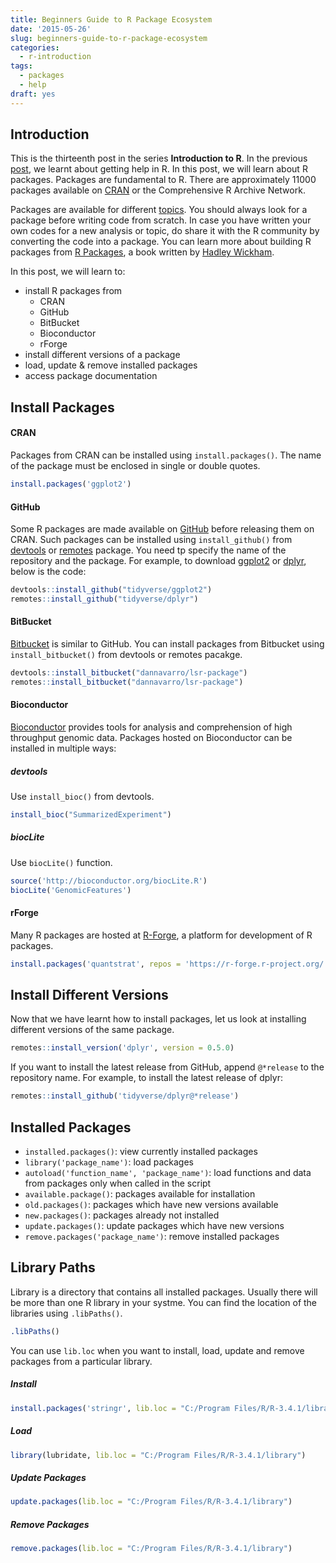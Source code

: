 ```yaml
---
title: Beginners Guide to R Package Ecosystem
date: '2015-05-26'
slug: beginners-guide-to-r-package-ecosystem
categories:
  - r-introduction
tags:
  - packages
  - help
draft: yes
---
```


## Introduction

This is the thirteenth post in the series **Introduction to R**. In the previous [post](),  we learnt about getting help in R. In this post, we will learn about R packages. Packages are fundamental to R. There are approximately 11000 packages available on [CRAN](https://cran.r-project.org/) or the Comprehensive R Archive Network.

Packages are available for different [topics](https://cran.r-project.org/web/views/). You should always look for a package before writing code from scratch. In case you have written your own codes for a new analysis or topic, do share it with the R community by converting the code into a package. You can learn more about building R packages from [R Packages](http://r-pkgs.had.co.nz/), a book written by [Hadley Wickham](http://hadley.nz/).

In this post, we will learn to:

- install R packages from 
    - CRAN
    - GitHub
    - BitBucket
    - Bioconductor
    - rForge
- install different versions of a package
- load, update & remove installed packages
- access package documentation

## Install Packages

#### CRAN

Packages from CRAN can be installed using `install.packages()`. The name of the package must be enclosed in single or double quotes.

```r
install.packages('ggplot2')
```

#### GitHub

Some R packages are made available on [GitHub](https://github.com/) before releasing them on CRAN. Such packages can be installed using `install_github()` from [devtools](https://cran.r-project.org/web/packages/devtools/index.html) or [remotes](https://cran.r-project.org/web/packages/remotes/index.html) package. You need tp specify the name of the repository and the package. For example, to download [ggplot2](http://ggplot2.tidyverse.org/) or [dplyr](http://dplyr.tidyverse.org/), below is the code:

```r
devtools::install_github("tidyverse/ggplot2")
remotes::install_github("tidyverse/dplyr")
```

#### BitBucket

[Bitbucket]() is similar to GitHub. You can install packages from Bitbucket using `install_bitbucket()` from devtools or remotes pacakge.

```r
devtools::install_bitbucket("dannavarro/lsr-package")
remotes::install_bitbucket("dannavarro/lsr-package")
```

#### Bioconductor

[Bioconductor]() provides tools for analysis and comprehension of high throughput genomic data. Packages hosted on Bioconductor can be installed in multiple ways:

##### devtools

Use `install_bioc()` from devtools.

```r
install_bioc("SummarizedExperiment")
```

##### biocLite

Use `biocLite()` function.

```r
source('http://bioconductor.org/biocLite.R')
biocLite('GenomicFeatures')
```

#### rForge

Many R packages are hosted at [R-Forge](https://r-forge.r-project.org/), a platform for development of R packages. 

```r
install.packages('quantstrat', repos = 'https://r-forge.r-project.org/')
```

## Install Different Versions

Now that we have learnt how to install packages, let us look at installing different versions of the same package.

```r
remotes::install_version('dplyr', version = 0.5.0)
```

If you want to install the latest release from GitHub, append `@*release` to the repository name. For example, to install the latest release of dplyr:

```r
remotes::install_github('tidyverse/dplyr@*release')
```

## Installed Packages

- `installed.packages()`: view currently installed packages
- `library('package_name')`: load packages
- `autoload('function_name', 'package_name')`: load functions and data from packages only when called in the script
- `available.package()`: packages available for installation
- `old.packages()`: packages which have new versions available
- `new.packages()`: packages already not installed
- `update.packages()`: update packages which have new versions
- `remove.packages('package_name')`: remove installed packages

## Library Paths

Library is a directory that contains all installed packages. Usually there will be more than one R library in your systme. You can find the location of the libraries using `.libPaths()`.

```r
.libPaths()
```

You can use `lib.loc` when you want to install, load, update and remove packages from a particular library.

##### Install

```r
install.packages('stringr', lib.loc = "C:/Program Files/R/R-3.4.1/library")
```

##### Load

```r
library(lubridate, lib.loc = "C:/Program Files/R/R-3.4.1/library")
```

##### Update Packages

```r
update.packages(lib.loc = "C:/Program Files/R/R-3.4.1/library")
```

##### Remove Packages

```r
remove.packages(lib.loc = "C:/Program Files/R/R-3.4.1/library")
```
